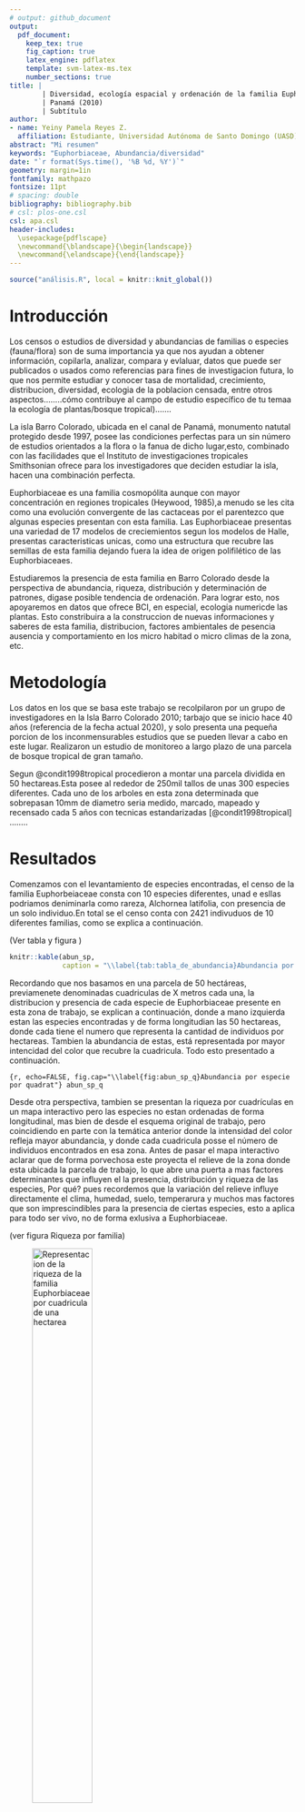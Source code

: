 ```yaml
---
# output: github_document
output: 
  pdf_document:
    keep_tex: true
    fig_caption: true
    latex_engine: pdflatex
    template: svm-latex-ms.tex
    number_sections: true
title: | 
        | Diversidad, ecología espacial y ordenación de la familia Euphorbeaceae en Isla Barro Colorado 
        | Panamá (2010)
        | Subtítulo
author:
- name: Yeiny Pamela Reyes Z.
  affiliation: Estudiante, Universidad Autónoma de Santo Domingo (UASD)
abstract: "Mi resumen"
keywords: "Euphorbiaceae, Abundancia/diversidad"
date: "`r format(Sys.time(), '%B %d, %Y')`"
geometry: margin=1in
fontfamily: mathpazo
fontsize: 11pt
# spacing: double
bibliography: bibliography.bib
# csl: plos-one.csl
csl: apa.csl
header-includes:
  \usepackage{pdflscape}
  \newcommand{\blandscape}{\begin{landscape}}
  \newcommand{\elandscape}{\end{landscape}}
---
```


```r
source("análisis.R", local = knitr::knit_global())
```


# Introducción

 Los censos o estudios de diversidad y abundancias de familias o especies  (fauna/flora) son de suma importancia ya que  nos ayudan a obtener información, copilarla, analizar, compara y evlaluar, datos que puede ser publicados o usados como referencias para fines de investigacion futura, lo que nos permite estudiar y conocer tasa de mortalidad, crecimiento, distribucion, diversidad, ecologia de la poblacion censada, entre otros aspectos........cómo contribuye al campo de estudio específico de tu temaa la ecología de plantas/bosque tropical).......
 
 La isla Barro Colorado, ubicada en el canal de Panamá, monumento natutal protegido desde 1997, posee las condiciones perfectas para un sin número de estudios orientados a la flora o la fanua de dicho lugar,esto, combinado con las facilidades que el Instituto de investigaciones tropicales Smithsonian ofrece para los investigadores que deciden estudiar la isla, hacen una combinación perfecta.

  Euphorbiaceae es una familia cosmopólita aunque con mayor concentración en regiones tropicales (Heywood, 1985),a menudo se les cita como una evolución convergente de las cactaceas por el parentezco que algunas especies presentan con esta familia.
Las Euphorbiaceae presentas una variedad de 17 modelos de creciemientos segun los modelos de Halle, presentas caracteristicas unicas, como una estructura que recubre las semillas de esta familia dejando fuera la idea de origen polifilético de las Euphorbiaceaes.

Estudiaremos la presencia de esta familia en Barro Colorado desde la perspectiva de abundancia, riqueza, distribución y determinación de patrones, dίgase posible tendencia de ordenación.
Para lograr esto, nos apoyaremos en datos que ofrece BCI, en especial, ecologίa numericde las plantas. 
Esto constribuira a la construccion de nuevas informaciones y saberes de esta familia,  distribucion, factores ambientales de pesencia ausencia y comportamiento en los micro habitad o micro climas de la zona, etc.
 

 
\ldots

# Metodología

Los datos en los que se basa este trabajo se recolpilaron por un grupo de investigadores en la Isla Barro Colorado 2010; tarbajo que se inicio hace 40 años (referencia de la fecha actual 2020), y solo presenta una pequeña porcion de los inconmensurables estudios que se pueden llevar a cabo en este lugar. Realizaron un estudio de monitoreo a largo plazo de una parcela de bosque tropical de gran tamaño.

Segun @condit1998tropical procedieron a montar una parcela dividida en 50 hectareas.Esta posee al rededor de 250mil tallos de unas 300 especies diferentes.
Cada uno de los arboles en esta zona determinada que sobrepasan  10mm de diametro seria medido, marcado, mapeado y recensado cada 5 años con tecnicas estandarizadas [@condit1998tropical]
 ........
 

\ldots

# Resultados
Comenzamos con el levantamiento de especies encontradas, el censo de la familia Euphorbeiaceae consta con 10 especies diferentes, unad e esllas podriamos deniminarla como rareza, Alchornea latifolia, con presencia de un solo individuo.En total se el censo conta con 2421 indivuduos de 10 diferentes familias, como se explica a continuación.

(Ver tabla \ref{tab:tabla_de_abundancia} y figura \ref{fig:abun_sp_q})

```r
knitr::kable(abun_sp,
             caption = "\\label{tab:tabla_de_abundancia}Abundancia por especie de la familia Euphorbiaceae")
```

Recordando que nos basamos en una parcela de 50 hectáreas, previamenete denominadas cuadriculas de X metros cada una, la distribucion y presencia de cada especie de Euphorbiaceae presente en esta zona de trabajo, se explican a continuación, donde a mano izquierda estan las especies encontradas y de forma longitudian las 50 hectareas, donde cada tiene el numero que representa la cantidad de individuos por hectareas. Tambien la abundancia de estas, está representada por mayor intencidad del color que recubre la cuadricula. Todo esto presentado a continuación.

```{r, echo=FALSE, fig.cap="\\label{fig:abun_sp_q}Abundancia por especie por quadrat"}
abun_sp_q
```

Desde otra perspectiva, tambien se presentan la riqueza por cuadrículas en un mapa interactivo pero las especies no estan ordenadas  de forma longitudinal, mas bien de desde el esquema original de trabajo, pero coincidiendo en parte con la temática anterior donde la intensidad del color refleja mayor abundancia, y donde cada cuadricula posse el nύmero de individuos encontrados en esa zona. Antes de pasar el mapa interactivo aclarar que de forma porvechosa este proyecta el relieve de la zona donde esta ubicada la parcela de trabajo, lo que abre una puerta a mas factores determinantes  que influyen el la presencia, distribución y riqueza de las especies, Por qué? pues recordemos que la variación del relieve influye directamente el clima, humedad, suelo, temperarura y muchos mas factores que son imprescindibles para la presencia de ciertas especies, esto a aplica para todo ser vivo, no de forma exlusiva a Euphorbiaceae.

(ver figura \ref{fig:cuadro_de_riqueza_familia}Riqueza por familia)

![\label{fig:cuadro_de_riqueza_familia}Representacion de la riqueza de la familia Euphorbiaceae por cuadricula de una hectarea](mapa_cuadros_riq_mi_familia.png){width=50%}


  OJO PAMELA!!!  ( En resultados recuerda resaltar si la abundancia de especies de euphorbeacia resulta comun,("normla")en panamá  a pesar de ser intertropical, cuando su mayor distribucuin es tropical)
 

\ldots

# Discusión

# Agradecimientos

# Información de soporte

\ldots

# *Script* reproducible

\ldots

# Referencias
